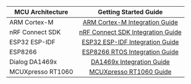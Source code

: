 <center>

| MCU Architecture  |                        Getting Started Guide                         |
| ----------------- | :------------------------------------------------------------------: |
| ARM Cortex-M      |    [ARM Cortex-M Integration Guide](/docs/mcu/arm-cortex-m-guide)    |
| nRF Connect SDK   | [nRF Connect SDK Integration Guide](/docs/mcu/nrf-connect-sdk-guide) |
| ESP32 ESP-IDF     |       [ESP32 ESP-IDF Integration Guide](/docs/mcu/esp32-guide)       |
| ESP8266           |  [ESP8266 RTOS Integration Guide](/docs/mcu/esp8266-rtos-sdk-guide)  |
| Dialog DA1469x    |       [DA1469x Integration Guide](/docs/mcu/da1469x-sdk-guide)       |
| MCUXpresso RT1060 |      [MCUXpresso RT1060 Guide](/docs/mcu/arm-mcuxpresso-guide)       |

</center>
